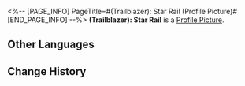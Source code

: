 <%-- [PAGE_INFO]
PageTitle=#(Trailblazer): Star Rail (Profile Picture)#
[END_PAGE_INFO] --%>
{{Item Infobox
|title       = (Trailblazer): Star Rail
|id          = 202009
|image       = Item (Trailblazer)- Star Rail.png
|type        = Profile Picture
|invCategory = 
|rarity      = 4
|effect      = Avatar reward obtained from the "Fable of the Stars" web event.
|description = (Trailblazer), who leaves a trail among the stars.
}}
{{Description|''"Look at the past to glimpse into the future. Trailblazers, onward!"''}}
'''(Trailblazer): Star Rail''' is a [[Profile Picture]].

==Other Languages==
{{Other Languages
|en   = (Trailblazer): Star Rail
|zhs  = (Trailblazer)•星轨
|zht  = (Trailblazer)•星軌
|ja   = (Trailblazer)・星軌
|ko   = (Trailblazer)•별의 궤도
|es   = (Trailblazer): Raíles estelares
|fr   = (Trailblazer) : Star Rail
|ru   = (Trailblazer): Звёздный путь
|th   = (Trailblazer): รางแห่งดวงดาว
|vi   = (Trailblazer): Star Rail
|de   = (Trailblazer): Star Rail
|id   = (Trailblazer): Rel Bintang
|pt   = (Trailblazer): Star Rail
}}

==Change History==
{{Change History|1.6}}